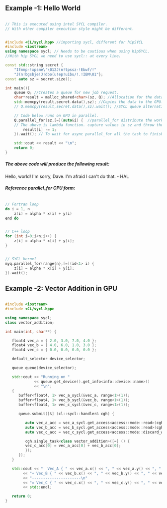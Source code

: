 ## Example -1: Hello World

```c++

// This is executed using intel SYCL compiler.
// With other compiler execution style might be different.


#include <CL/sycl.hpp> //importing sycl, different for hipSYCL
#include <iostream>
using namespace sycl; // Needs to be cautious when using hipSYCL. 
//With hip SYCL we need to use sycl:: at every line.

const std::string secret {
    "Ifmmp-!xpsme\"\012J(n!tpssz-!Ebwf/!"
    "J(n!bgsbje!J!dbo(u!ep!uibu/!.!IBM\01"};
const auto sz = secret.size();

int main(){
    queue Q; //Creates a queue for new job request.
    char*result = malloc_shared<char>(sz, Q); //Allocation for the data to be shared with GPU
    std::memcpy(result,secret.data(),sz); //Copies the data to the GPU.
    // Q.memcpy(result,secret.data(),sz).wait(); //SYCL queue alternative

    // Code below runs on GPU in parallel.
    Q.parallel_for(sz,[=](auto&i) {  //parallel_for distribute the work into gpu cores async
    // The above is lambda function. capture values in sz and throw them into i
        result[i] -= 1;
    }).wait(); // To wait for async parallel_for all the task to finish.

    std::cout << result << "\n";
    return 0;
}

```

##### The above code will produce the following result:

Hello, world!	I'm sorry, Dave. I'm afraid I can't do that. - HAL

##### Reference parallel_for CPU form:

```c++

// Fortran loop
do i = 1, n
    z(i) = alpha * x(i) + y(i)
end do


// C++ loop
for (int i=0;i<n;i++) {
    z[i] = alpha * x[i] + y[i];
}


// SYCL kernel
myq.parallel_for(range{n},[=](id<1> i) {
    z[i] = alpha * x[i] + y[i];
}).wait();

```

## Example -2: Vector Addition in GPU

```c++

#include <iostream>
#include <CL/sycl.hpp>

using namespace sycl;
class vector_addition;

int main(int, char**) {

   float4 vec_a = { 2.0, 3.0, 7.0, 4.0 };
   float4 vec_b = { 4.0, 6.0, 1.0, 3.0 };
   float4 vec_c = { 0.0, 0.0, 0.0, 0.0 };

   default_selector device_selector;

   queue queue(device_selector);

   std::cout << "Running on "
             << queue.get_device().get_info<info::device::name>()
             << "\n";
   {
      buffer<float4, 1> vec_a_sycl(&vec_a, range<1>(1));
      buffer<float4, 1> vec_b_sycl(&vec_b, range<1>(1));
      buffer<float4, 1> vec_c_sycl(&vec_c, range<1>(1));

      queue.submit([&] (cl::sycl::handler& cgh) {

         auto vec_a_acc = vec_a_sycl.get_access<access::mode::read>(cgh);
         auto vec_b_acc = vec_b_sycl.get_access<access::mode::read>(cgh);
         auto vec_c_acc = vec_c_sycl.get_access<access::mode::discard_write>(cgh);

         cgh.single_task<class vector_addition>([=] () {
         vec_c_acc[0] = vec_a_acc[0] + vec_b_acc[0];
         });
      });
   }

   std::cout << "  Vec_A { " << vec_a.x() << ", " << vec_a.y() << ", " << vec_a.z() << ", " << vec_a.w() << " }\n"
        << "+ Vec_B { " << vec_b.x() << ", " << vec_b.y() << ", " << vec_b.z() << ", " << vec_b.w() << " }\n"
        << "----------------------\n"
        << "= Vec_C { " << vec_c.x() << ", " << vec_c.y() << ", " << vec_c.z() << ", " << vec_c.w() << " }"
        << std::endl;

   return 0;
}

```